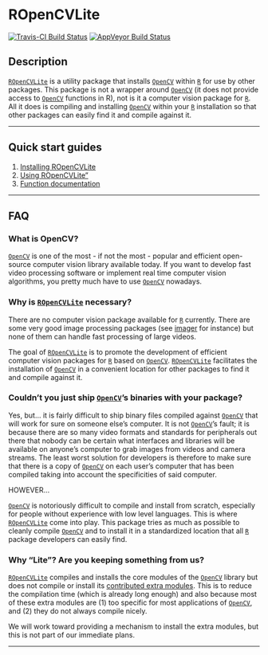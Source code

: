 # ROpenCVLite

[![Travis-CI Build Status](https://travis-ci.org/swarm-lab/ROpenCVLite.svg?branch=master)](https://travis-ci.org/swarm-lab/ROpenCVLite)
[![AppVeyor Build Status](https://ci.appveyor.com/api/projects/status/github/swarm-lab/ROpenCVLite?branch=master&svg=true)](https://ci.appveyor.com/project/swarm-lab/ROpenCVLite)

## Description

[`ROpenCVLite`](https://github.com/swarm-lab/ROpenCVLite) is a utility package 
that installs [`OpenCV`](http://opencv.org/) within [`R`](https://cran.r-project.org) 
for use by other packages. This package is not a wrapper around [`OpenCV`](http://opencv.org/) 
(it does not provide access to [`OpenCV`](http://opencv.org/) functions in R), 
not is it a computer vision package for [`R`](https://cran.r-project.org). All 
it does is compiling and installing [`OpenCV`](http://opencv.org/) within your 
[`R`](https://cran.r-project.org) installation so that other packages can easily 
find it and compile against it. 

---

## Quick start guides

1. [Installing ROpenCVLite](/ROpenCVLite/articles/install.html)
2. [Using ROpenCVLite"](/ROpenCVLite/articles/usage.html)
3. [Function documentation](/ROpenCVLite/reference/)

---

## FAQ

### What is OpenCV? 

[`OpenCV`](http://opencv.org/) is one of the most - if not the most - popular 
and efficient open-source computer vision library available today. If you want 
to develop fast video processing software or implement real time computer vision 
algorithms, you pretty much have to use [`OpenCV`](http://opencv.org/) nowadays. 

### Why is [`ROpenCVLite`](https://github.com/swarm-lab/ROpenCVLite) necessary?

There are no computer vision package available for [`R`](https://cran.r-project.org) 
currently. There are some very good image processing packages (see 
[imager](http://dahtah.github.io/imager/) for instance) but none of them can 
handle fast processing of large videos.

The goal of [`ROpenCVLite`](https://github.com/swarm-lab/ROpenCVLite) is to 
promote the development of efficient computer vision packages for [`R`](https://cran.r-project.org) 
based on [`OpenCV`](http://opencv.org/). [`ROpenCVLite`](https://github.com/swarm-lab/ROpenCVLite)
facilitates the installation of [`OpenCV`](http://opencv.org/) in a convenient 
location for other packages to find it and compile against it. 

### Couldn't you just ship [`OpenCV`](http://opencv.org/)'s binaries with your package?

Yes, but... it is fairly difficult to ship binary files compiled against 
[`OpenCV`](http://opencv.org/) that will work for sure on someone else's computer. 
It is not [`OpenCV`](http://opencv.org/)'s fault; it is because there are so many 
video formats and standards for peripherals out there that nobody can be certain 
what interfaces and libraries will be available on anyone's computer to grab 
images from videos and camera streams. The least worst solution for developers 
is therefore to make sure that there is a copy of [`OpenCV`](http://opencv.org/) 
on each user's computer that has been compiled taking into account the 
specificities of said computer.

HOWEVER...

[`OpenCV`](http://opencv.org/) is notoriously difficult to compile and install 
from scratch, especially for people without experience with low level languages.
This is where [`ROpenCVLite`](https://github.com/swarm-lab/ROpenCVLite) come into 
play. This package tries as much as possible to cleanly compile [`OpenCV`](http://opencv.org/)
and to install it in a standardized location that all [`R`](https://cran.r-project.org) 
package developers can easily find.

### Why "Lite"? Are you keeping something from us? 

[`ROpenCVLite`](https://github.com/swarm-lab/ROpenCVLite) compiles and installs 
the core modules of the [`OpenCV`](http://opencv.org/) library but does not 
compile or install its [contributed extra modules](https://github.com/opencv/opencv_contrib).
This is to reduce the compilation time (which is already long enough) and also 
because most of these extra modules are (1) too specific for most applications of 
[`OpenCV`](http://opencv.org/), and (2) they do not always compile nicely.

We will work toward providing a mechanism to install the extra modules, but this 
is not part of our immediate plans. 

---

